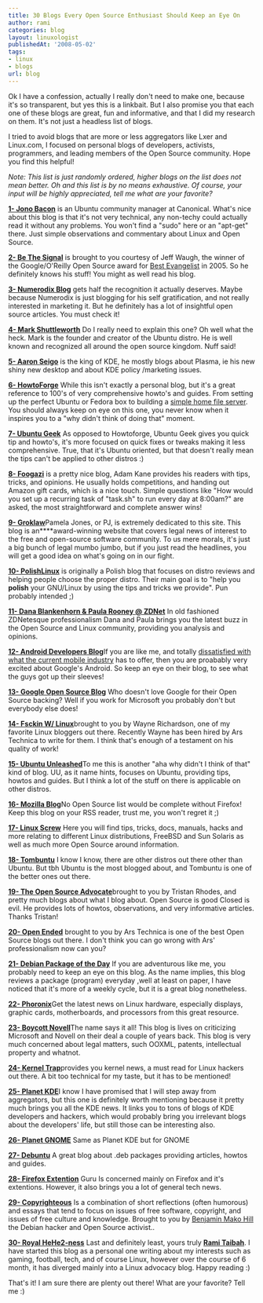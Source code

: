 ```yaml
---
title: 30 Blogs Every Open Source Enthusiast Should Keep an Eye On
author: rami
categories: blog
layout: linuxologist
publishedAt: '2008-05-02'
tags:
- linux
- blogs
url: blog
---
```


Ok I have a confession, actually I really don't need to make one, because it's so transparent, but yes this is a linkbait. But I also promise you that each one of these blogs are great, fun and informative, and that I did my research on them. It's not just a headless list of blogs.


I tried to avoid blogs that are more or less aggregators like Lxer and Linux.com, I focused on personal blogs of developers, activists, programmers, and leading members of the Open Source community. Hope you find this helpful!

_Note: This list is just randomly ordered, higher blogs on the list does not mean better. Oh and this list is by no means exhaustive. Of course, your input will be highly appreciated, tell me what are your favorite?_

[**1- Jono Bacon**](http://www.jonobacon.org/) is an Ubuntu community manager at Canonical. What's nice about this blog is that it's not very technical, any non-techy could actually read it without any problems. You won't find a "sudo" here or an "apt-get" there. Just simple observations and commentary about Linux and Open Source.

[**2- Be The Signal**](http://bethesignal.org/) is brought to you courtesy of Jeff Waugh, the winner of the Google/O'Reilly Open Source award for [Best Evangelist](http://www.osdir.com/Article6677.phtml) in 2005\. So he definitely knows his stuff! You might as well read his blog.

[**3- Numerodix Blog**](http://www.matusiak.eu/numerodix/blog/) gets half the recognition it actually deserves. Maybe because Numerodix is just blogging for his self gratification, and not really interested in marketing it. But he definitely has a lot of insightful open source articles. You must check it!

[**4- Mark Shuttleworth**](http://www.markshuttleworth.com/) Do I really need to explain this one? Oh well what the heck. Mark is the founder and creator of the Ubuntu distro. He is well known and recognized all around the open source kingdom. Nuff said!

[**5- Aaron Seigo**](http://aseigo.blogspot.com/) is the king of KDE, he mostly blogs about Plasma, ie his new shiny new desktop and about KDE policy /marketing issues.

[**6- HowtoForge**](http://howtoforge.com/) While this isn't exactly a personal blog, but it's a great reference to 100's of very comprehensive howto's and guides. From setting up the perfect Ubuntu or Fedora box to building a [simple home file server](http://howtoforge.com/ubuntu-home-fileserver). You should always keep on eye on this one, you never know when it inspires you to a "why didn't think of doing that" moment.

[**7- Ubuntu Geek**](http://www.ubuntugeek.com/) As opposed to Howtoforge, Ubuntu Geek gives you quick tip and howto's, it's more focused on quick fixes or tweaks making it less comprehensive. True, that it's Ubuntu oriented, but that doesn't really mean the tips can't be applied to other distros :)

[**8- Foogazi**](http://www.foogazi.com/) is a pretty nice blog, Adam Kane provides his readers with tips, tricks, and opinions. He usually holds competitions, and handing out Amazon gift cards, which is a nice touch. Simple questions like "How would you set up a recurring task of "task.sh" to run every day at 8:00am?" are asked, the most straightforward and complete answer wins!

[**9- Groklaw**](http://www.groklaw.net/)Pamela Jones, or PJ, is extremely dedicated to this site. This blog is an****award-winning website that covers legal news of interest to the free and open-source software community. To us mere morals, it's just a big bunch of legal mumbo jumbo, but if you just read the headlines, you will get a good idea on what's going on in our fight.

[**10- PolishLinux**](http://www.polishlinux.org/) is originally a Polish blog that focuses on distro reviews and helping people choose the proper distro. Their main goal is to "help you **polish** your GNU/Linux by using the tips and tricks we provide". Pun probably intended ;)

[**11- Dana Blankenhorn & Paula Rooney @ ZDNet**](http://blog/s.zdnet.com/open-source/) In old fashioned ZDNetesque professionalism Dana and Paula brings you the latest buzz in the Open Source and Linux community, providing you analysis and opinions.

[**12- Android Developers Blog**](http://android-developers.blogspot.com/)If you are like me, and totally [dissatisfied with what the current mobile industry](/2007/12/15/its-a-wonderful-internet-but-not-every-pasture) has to offer, then you are proabably very excited about Google's Android. So keep an eye on their blog, to see what the guys got up their sleeves!

[**13- Google Open Source Blog**](http://google-opensource.blogspot.com/) Who doesn't love Google for their Open Source backing? Well if you work for Microsoft you probably don't but everybody else does!

[**14- Fsckin W/ Linux**](http://www.fsckin.com/)brought to you by Wayne Richardson, one of my favorite Linux bloggers out there. Recently Wayne has been hired by Ars Technica to write for them. I think that's enough of a testament on his quality of work!

[**15- Ubuntu Unleashed**](http://www.ubuntu-unleashed.com/)To me this is another "aha why didn't I think of that" kind of blog. UU, as it name hints, focuses on Ubuntu, providing tips, howtos and guides. But I think a lot of the stuff on there is applicable on other distros.

[**16- Mozilla Blog**](http://blog/.mozilla.com/)No Open Source list would be complete without Firefox! Keep this blog on your RSS reader, trust me, you won't regret it ;)

[**17- Linux Screw**](http://www.linuxscrew.com/) Here you will find tips, tricks, docs, manuals, hacks and more relating to different Linux distributions, FreeBSD and Sun Solaris as well as much more Open Source around information.

[**18- Tombuntu**](http://tombuntu.com/) I know I know, there are other distros out there other than Ubuntu. But tbh Ubuntu is the most blogged about, and Tombuntu is one of the better ones out there.

[**19- The Open Source Advocate**](http://useopensource.blogspot.com/)brought to you by Tristan Rhodes, and pretty much blogs about what I blog about. Open Source is good Closed is evil. He provides lots of howtos, observations, and very informative articles. Thanks Tristan!

[**20- Open Ended**](http://arstechnica.com/journals/linux.ars) brought to you by Ars Technica is one of the best Open Source blogs out there. I don't think you can go wrong with Ars' professionalism now can you?

[**21- Debian Package of the Day**](http://debaday.debian.net/) If you are adventurous like me, you probably need to keep an eye on this blog. As the name implies, this blog reviews a package (program) everyday ,well at least on paper, I have noticed that it's more of a weekly cycle, but it is a great blog nonetheless.

[**22- Phoronix**](http://www.phoronix.com/scan.php?page=home)Get the latest news on Linux hardware, especially displays, graphic cards, motherboards, and processors from this great resource.

[**23- Boycott Novell**](http://boycottnovell.com/)The name says it all! This blog is lives on criticizing Microsoft and Novell on their deal a couple of years back. This blog is very much concerned about legal matters, such OOXML, patents, intellectual property and whatnot.

[**24- Kernel Trap**](http://kerneltrap.org/blog/s)provides you kernel news, a must read for Linux hackers out there. A bit too technical for my taste, but it has to be mentioned!

[**25- Planet KDE**](http://planetkde.org/)I know I have promised that I will step away from aggregators, but this one is definitely worth mentioning because it pretty much brings you all the KDE news. It links you to tons of blogs of KDE developers and hackers, which would probably bring you irrelevant blogs about the developers' life, but still those can be interesting also.

[**26- Planet GNOME**](http://planet.gnome.org/) Same as Planet KDE but for GNOME

[**27- Debuntu**](http://www.debuntu.org/) A great blog about .deb packages providing articles, howtos and guides.

[**28- Firefox Extention**](http://ffextensionguru.wordpress.com/) Guru Is concerned mainly on Firefox and it's extentions. However, it also brings you a lot of general tech news.

[**29- Copyrighteous**](http://mako.cc/copyrighteous) Is a combination of short reflections (often humorous) and essays that tend to focus on issues of free software, copyright, and issues of free culture and knowledge. Brought to you by [Benjamin Mako Hill](http://en.wikipedia.org/wiki/Benjamin_Mako_Hill) the Debian hacker and Open Source activist..

[**30- Royal HeHe2-ness**](http://taibah.co) Last and definitely least, yours truly [**Rami Taibah**](http://taibah.co). I have started this blog as a personal one writing about my interests such as gaming, football, tech, and of course Linux, however over the course of 6 month, it has diverged mainly into a Linux advocacy blog. Happy reading :)

That's it! I am sure there are plenty out there! What are your favorite? Tell me :)
